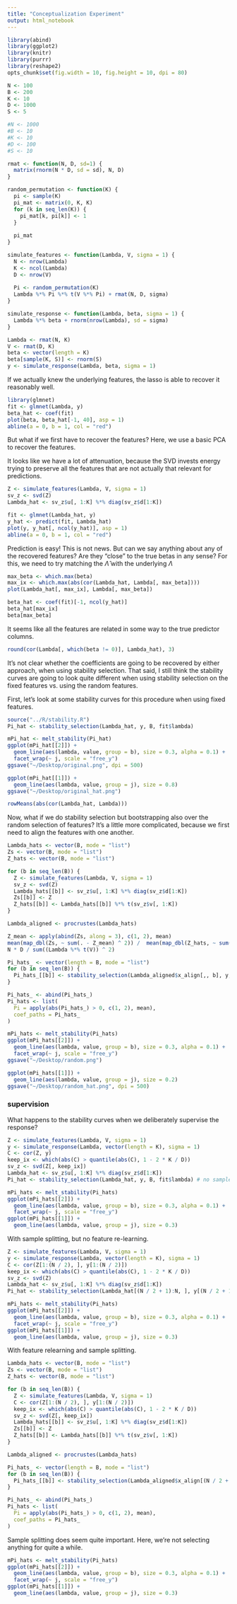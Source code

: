 ```yaml
---
title: "Conceptualization Experiment"
output: html_notebook
---
```

```r
library(abind)
library(ggplot2)
library(knitr)
library(purrr)
library(reshape2)
opts_chunk$set(fig.width = 10, fig.height = 10, dpi = 80)
```

```r
N <- 100
B <- 200
K <- 10
D <- 1000
S <- 5

#N <- 1000
#B <- 10
#K <- 10
#D <- 100
#S <- 10

rmat <- function(N, D, sd=1) {
  matrix(rnorm(N * D, sd = sd), N, D)
}

random_permutation <- function(K) {
  pi <- sample(K)
  pi_mat <- matrix(0, K, K)
  for (k in seq_len(K)) {
    pi_mat[k, pi[k]] <- 1
  }
  
  pi_mat
}

simulate_features <- function(Lambda, V, sigma = 1) {
  N <- nrow(Lambda)
  K <- ncol(Lambda)
  D <- nrow(V)
  
  Pi <- random_permutation(K)
  Lambda %*% Pi %*% t(V %*% Pi) + rmat(N, D, sigma)
}

simulate_response <- function(Lambda, beta, sigma = 1) {
  Lambda %*% beta + rnorm(nrow(Lambda), sd = sigma)
}

Lambda <- rmat(N, K)
V <- rmat(D, K)
beta <- vector(length = K)
beta[sample(K, S)] <- rnorm(S)
y <- simulate_response(Lambda, beta, sigma = 1)
```

If we actually knew the underlying features, the lasso is able to recover it
reasonably well.

```r
library(glmnet)
fit <- glmnet(Lambda, y)
beta_hat <- coef(fit)
plot(beta, beta_hat[-1, 40], asp = 1)
abline(a = 0, b = 1, col = "red")
```

But what if we first have to recover the features? Here, we use a basic PCA to
recover the features.

It looks like we have a lot of attenuation, because the SVD invests energy
trying to preserve all the features that are not actually that relevant for
predictions.

```r
Z <- simulate_features(Lambda, V, sigma = 1)
sv_z <- svd(Z)
Lambda_hat <- sv_z$u[, 1:K] %*% diag(sv_z$d[1:K])

fit <- glmnet(Lambda_hat, y)
y_hat <- predict(fit, Lambda_hat)
plot(y, y_hat[, ncol(y_hat)], asp = 1)
abline(a = 0, b = 1, col = "red")
```

Prediction is easy! This is not news. But can we say anything about any of the
recovered features? Are they "close" to the true betas in any sense? For this,
we need to try matching the $\hat{\Lambda}$ with the underlying $\Lambda$

```r
max_beta <- which.max(beta)
max_ix <- which.max(abs(cor(Lambda_hat, Lambda[, max_beta])))
plot(Lambda_hat[, max_ix], Lambda[, max_beta])
```

```r
beta_hat <- coef(fit)[-1, ncol(y_hat)]
beta_hat[max_ix]
beta[max_beta]
```

It seems like all the features are related in some way to the true predictor
columns.

```r
round(cor(Lambda[, which(beta != 0)], Lambda_hat), 3)
```


It's not clear whether the coefficients are going to be recovered by either
approach, when using stability selection. That said, I still think the stability
curves are going to look quite different when using stability selection on the
fixed features vs. using the random features.

First, let's look at some stability curves for this procedure when using fixed
features.

```r
source("../R/stability.R")
Pi_hat <- stability_selection(Lambda_hat, y, B, fit$lambda)
```

```r
mPi_hat <- melt_stability(Pi_hat)
ggplot(mPi_hat[[2]]) +
  geom_line(aes(lambda, value, group = b), size = 0.3, alpha = 0.1) +
  facet_wrap(~ j, scale = "free_y")
ggsave("~/Desktop/original.png", dpi = 500)
```

```r
ggplot(mPi_hat[[1]]) +
  geom_line(aes(lambda, value, group = j), size = 0.8)
ggsave("~/Desktop/original_hat.png")
```

```r
rowMeans(abs(cor(Lambda_hat, Lambda)))
```

Now, what if we do stability selection but bootstrapping also over the random
selection of features? It's a little more complicated, because we first need to
align the features with one another.

```r
Lambda_hats <- vector(B, mode = "list")
Zs <- vector(B, mode = "list")
Z_hats <- vector(B, mode = "list")

for (b in seq_len(B)) {
  Z <- simulate_features(Lambda, V, sigma = 1)
  sv_z <- svd(Z)
  Lambda_hats[[b]] <- sv_z$u[, 1:K] %*% diag(sv_z$d[1:K])
  Zs[[b]] <- Z
  Z_hats[[b]] <- Lambda_hats[[b]] %*% t(sv_z$v[, 1:K])
}

Lambda_aligned <- procrustes(Lambda_hats)
```

```r
Z_mean <- apply(abind(Zs, along = 3), c(1, 2), mean)
mean(map_dbl(Zs, ~ sum(. - Z_mean) ^ 2)) /  mean(map_dbl(Z_hats, ~ sum(.^2)))
N * D / sum((Lambda %*% t(V)) ^ 2)
```


```r
Pi_hats_ <- vector(length = B, mode = "list")
for (b in seq_len(B)) {
  Pi_hats_[[b]] <- stability_selection(Lambda_aligned$x_align[,, b], y, 1, fit$lambda)[[2]]
}

Pi_hats_ <- abind(Pi_hats_)
Pi_hats <- list(
  Pi = apply(abs(Pi_hats_) > 0, c(1, 2), mean),
  coef_paths = Pi_hats_
)
```

```r
mPi_hats <- melt_stability(Pi_hats)
ggplot(mPi_hats[[2]]) +
  geom_line(aes(lambda, value, group = b), size = 0.3, alpha = 0.1) +
  facet_wrap(~ j, scale = "free_y")
ggsave("~/Desktop/random.png")
```


```r
ggplot(mPi_hats[[1]]) +
  geom_line(aes(lambda, value, group = j), size = 0.2)
ggsave("~/Desktop/random_hat.png", dpi = 500)
```

### supervision

What happens to the stability curves when we deliberately supervise the
response?

```r
Z <- simulate_features(Lambda, V, sigma = 1)
y <- simulate_response(Lambda, vector(length = K), sigma = 1)
C <- cor(Z, y)
keep_ix <- which(abs(C) > quantile(abs(C), 1 - 2 * K / D))
sv_z <- svd(Z[, keep_ix])
Lambda_hat <- sv_z$u[, 1:K] %*% diag(sv_z$d[1:K])
Pi_hat <- stability_selection(Lambda_hat, y, B, fit$lambda) # no sample splitting, should be optimistic
```

```r
mPi_hats <- melt_stability(Pi_hats)
ggplot(mPi_hats[[2]]) +
  geom_line(aes(lambda, value, group = b), size = 0.3, alpha = 0.1) +
  facet_wrap(~ j, scale = "free_y")
ggplot(mPi_hats[[1]]) +
  geom_line(aes(lambda, value, group = j), size = 0.3)
```

With sample splitting, but no feature re-learning.

```r
Z <- simulate_features(Lambda, V, sigma = 1)
y <- simulate_response(Lambda, vector(length = K), sigma = 1)
C <- cor(Z[1:(N / 2), ], y[1:(N / 2)])
keep_ix <- which(abs(C) > quantile(abs(C), 1 - 2 * K / D))
sv_z <- svd(Z)
Lambda_hat <- sv_z$u[, 1:K] %*% diag(sv_z$d[1:K])
Pi_hat <- stability_selection(Lambda_hat[(N / 2 + 1):N, ], y[(N / 2 + 1):N], B, fit$lambda)
```

```r
mPi_hats <- melt_stability(Pi_hats)
ggplot(mPi_hats[[2]]) +
  geom_line(aes(lambda, value, group = b), size = 0.3, alpha = 0.1) +
  facet_wrap(~ j, scale = "free_y")
ggplot(mPi_hats[[1]]) +
  geom_line(aes(lambda, value, group = j), size = 0.3)
```

With feature relearning and sample splitting.

```r
Lambda_hats <- vector(B, mode = "list")
Zs <- vector(B, mode = "list")
Z_hats <- vector(B, mode = "list")

for (b in seq_len(B)) {
  Z <- simulate_features(Lambda, V, sigma = 1)
  C <- cor(Z[1:(N / 2), ], y[1:(N / 2)])
  keep_ix <- which(abs(C) > quantile(abs(C), 1 - 2 * K / D))
  sv_z <- svd(Z[, keep_ix])
  Lambda_hats[[b]] <- sv_z$u[, 1:K] %*% diag(sv_z$d[1:K])
  Zs[[b]] <- Z
  Z_hats[[b]] <- Lambda_hats[[b]] %*% t(sv_z$v[, 1:K])
}

Lambda_aligned <- procrustes(Lambda_hats)
```



```r
Pi_hats_ <- vector(length = B, mode = "list")
for (b in seq_len(B)) {
  Pi_hats_[[b]] <- stability_selection(Lambda_aligned$x_align[(N / 2 + 1):N,, b], y[(N / 2 + 1):N], 1, fit$lambda)[[2]]
}

Pi_hats_ <- abind(Pi_hats_)
Pi_hats <- list(
  Pi = apply(abs(Pi_hats_) > 0, c(1, 2), mean),
  coef_paths = Pi_hats_
)
```

Sample splitting does seem quite important. Here, we're not selecting anything
for quite a while.

```r
mPi_hats <- melt_stability(Pi_hats)
ggplot(mPi_hats[[2]]) +
  geom_line(aes(lambda, value, group = b), size = 0.3, alpha = 0.1) +
  facet_wrap(~ j, scale = "free_y")
ggplot(mPi_hats[[1]]) +
  geom_line(aes(lambda, value, group = j), size = 0.3)
```
